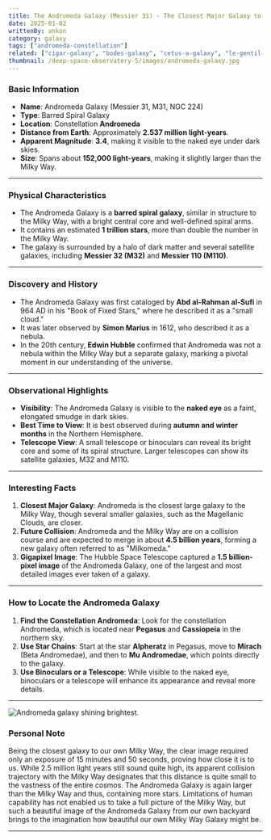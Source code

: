 ```yaml
---
title: The Andromeda Galaxy (Messier 31) - The Closest Major Galaxy to the Milky Way
date: 2025-01-02
writtenBy: ankon
category: galaxy
tags: ["andromeda-constellation"]
related: ["cigar-galaxy", "bodes-galaxy", "cetus-a-galaxy", "le-gentil-galaxy"]
thumbnail: /deep-space-observatory-5/images/andromeda-galaxy.jpg
---
```


<Highlight title="The Andromeda Galaxy (Messier 31)" subtitle="The Closest Major Galaxy to the Milky Way" />

### **Basic Information**
- **Name**: Andromeda Galaxy (Messier 31, M31, NGC 224)
- **Type**: Barred Spiral Galaxy
- **Location**: Constellation **Andromeda**
- **Distance from Earth**: Approximately **2.537 million light-years**.
- **Apparent Magnitude**: **3.4**, making it visible to the naked eye under dark skies.
- **Size**: Spans about **152,000 light-years**, making it slightly larger than the Milky Way.

---

### **Physical Characteristics**
- The Andromeda Galaxy is a **barred spiral galaxy**, similar in structure to the Milky Way, with a bright central core and well-defined spiral arms.
- It contains an estimated **1 trillion stars**, more than double the number in the Milky Way.
- The galaxy is surrounded by a halo of dark matter and several satellite galaxies, including **Messier 32 (M32)** and **Messier 110 (M110)**.

---

### **Discovery and History**
- The Andromeda Galaxy was first cataloged by **Abd al-Rahman al-Sufi** in 964 AD in his "Book of Fixed Stars," where he described it as a "small cloud."
- It was later observed by **Simon Marius** in 1612, who described it as a nebula.
- In the 20th century, **Edwin Hubble** confirmed that Andromeda was not a nebula within the Milky Way but a separate galaxy, marking a pivotal moment in our understanding of the universe.

---

### **Observational Highlights**
- **Visibility**: The Andromeda Galaxy is visible to the **naked eye** as a faint, elongated smudge in dark skies.
- **Best Time to View**: It is best observed during **autumn and winter months** in the Northern Hemisphere.
- **Telescope View**: A small telescope or binoculars can reveal its bright core and some of its spiral structure. Larger telescopes can show its satellite galaxies, M32 and M110.

---

### **Interesting Facts**
1. **Closest Major Galaxy**: Andromeda is the closest large galaxy to the Milky Way, though several smaller galaxies, such as the Magellanic Clouds, are closer.
2. **Future Collision**: Andromeda and the Milky Way are on a collision course and are expected to merge in about **4.5 billion years**, forming a new galaxy often referred to as "Milkomeda."
3. **Gigapixel Image**: The Hubble Space Telescope captured a **1.5 billion-pixel image** of the Andromeda Galaxy, one of the largest and most detailed images ever taken of a galaxy.

---

### **How to Locate the Andromeda Galaxy**
1. **Find the Constellation Andromeda**: Look for the constellation Andromeda, which is located near **Pegasus** and **Cassiopeia** in the northern sky.
2. **Use Star Chains**: Start at the star **Alpheratz** in Pegasus, move to **Mirach** (Beta Andromedae), and then to **Mu Andromedae**, which points directly to the galaxy.
3. **Use Binoculars or a Telescope**: While visible to the naked eye, binoculars or a telescope will enhance its appearance and reveal more details.

---

![Andromeda galaxy shining brightest.](/deep-space-observatory-5/images/andromeda-galaxy-2.jpg)
### **Personal Note**
Being the closest galaxy to our own Milky Way, the clear image required only an exposure of 15 minutes
and 50 seconds, proving how close it is to us. While 2.5 million light years still sound quite high,
its apparent collision trajectory with the Milky Way designates that this distance is quite small to
the vastness of the entire cosmos. The Andromeda Galaxy is again larger than the Milky Way and thus,
containing more stars. Limitations of human capability has not enabled us to take a full picture of
the Milky Way, but such a beautiful image of the Andromeda Galaxy from our own backyard brings to
the imagination how beautiful our own Milky Way Galaxy might be.

---
